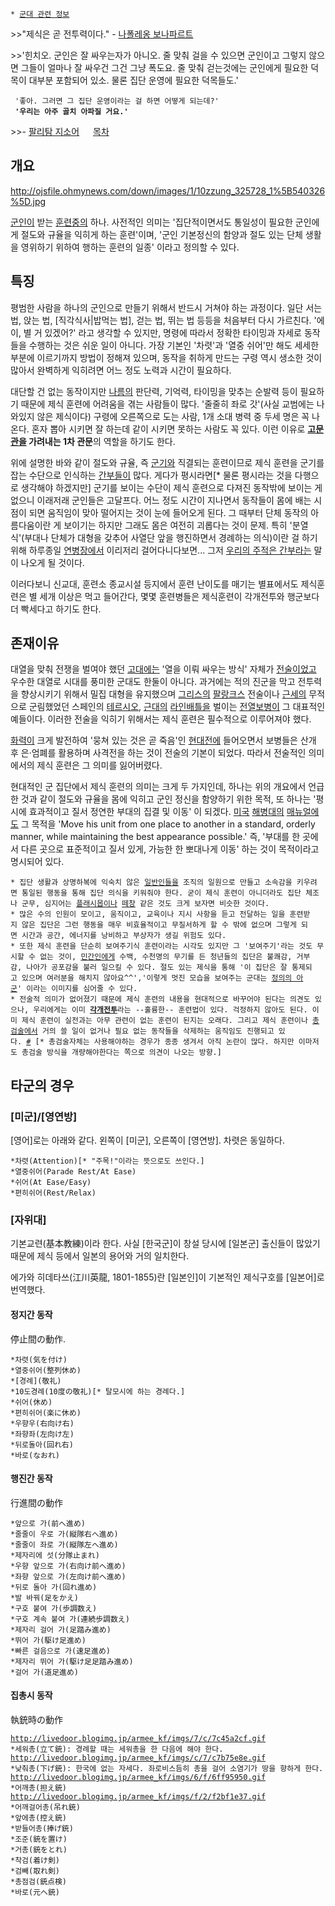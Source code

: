  * [[군대 관련 정보]]

>>"제식은 곧 전투력이다." - [[나폴레옹 보나파르트]]

>>'힌치오. 군인은 잘 싸우는자가 아니오. 줄 맞춰 걸을 수 있으면 군인이고 그렇지 않으면 그들이 얼마나 잘 싸우건 그건 그냥 폭도요. 줄 맞춰 걷는것에는 군인에게 필요한 덕목이 대부분 포함되어 있소. 물론 집단 운영에 필요한 덕목들도.'
  '좋아. 그러면 그 집단 운영이라는 걸 하면 어떻게 되는데?'
  ''' '우리는 아주 골치 아파질 거요.' '''
>>- [[팔리탐 지소어]]
　
[[목차]]
== 개요 ==
http://ojsfile.ohmynews.com/down/images/1/10zzung_325728_1%5B540326%5D.jpg

[[군인]]이 받는 [[훈련]]중의 하나. 
사전적인 의미는 '집단적이면서도 통일성이 필요한 군인에게 절도와 규율을 익히게 하는 훈련'이며, '군인 기본정신의 함양과 절도 있는 단체 생활을 영위하기 위하여 행하는 훈련의 일종' 이라고 정의할 수 있다. 

== 특징 ==
평범한 사람을 하나의 군인으로 만들기 위해서 반드시 거쳐야 하는 과정이다. 일단 서는 법, 앉는 법, [직각식사|밥먹는 법], 걷는 법, 뛰는 법 등등을 처음부터 다시 가르친다. '에이, 별 거 있겠어?' 라고 생각할 수 있지만, 명령에 따라서 정확한 타이밍과 자세로 동작들을 수행하는 것은 쉬운 일이 아니다. 가장 기본인 '차렷'과 '열중 쉬어'만 해도 세세한 부분에 이르기까지 방법이 정해져 있으며, 동작을 취하게 만드는 구령 역시 생소한 것이 많아서 완벽하게 익히려면 어느 정도 노력과 시간이 필요하다.

대단할 건 없는 동작이지만 [[나름]]의 판단력, 기억력, 타이밍을 맞추는 순발력 등이 필요하기 때문에 제식 훈련에 어려움을 겪는 사람들이 많다. '줄줄히 좌로 갓'(사실 교범에는 나와있지 않은 제식이다) 구령에 오른쪽으로 도는 사람, 1개 소대 병력 중 두세 명은 꼭 나온다. 혼자 뽑아 시키면 잘 하는데 같이 시키면 못하는 사람도 꼭 있다. 이런 이유로 '''[[고문관]]을 가려내는 1차 관문'''의 역할을 하기도 한다. 

위에 설명한 바와 같이 절도와 규율, 즉 [[군기]]와 직결되는 훈련이므로 제식 훈련을 군기를 잡는 수단으로 인식하는 [[간부]]들이 많다. 게다가 평시라면[* 물론 평시라는 것을 다행으로 생각해야 하겠지만] 군기를 보이는 수단이 제식 훈련으로 다져진 동작밖에 보이는 게 없으니 이래저래 군인들은 고달프다. 어느 정도 시간이 지나면서 동작들이 몸에 배는 시점이 되면 움직임이 맞아 떨어지는 것이 눈에 들어오게 된다. 그 때부터 단체 동작의 아름다움이란 게 보이기는 하지만 그래도 몸은 여전히 괴롭다는 것이 문제. 특히 '분열식'(부대나 단체가 대형을 갖추어 사열단 앞을 행진하면서 경례하는 의식)이란 걸 하기 위해 하루종일 [[연병장]]에서 이리저리 걸어다니다보면... 그저 [[우리의 주적은 간부]]라는 말이 나오게 될 것이다.

이러다보니 신교대, 훈련소 종교시설 등지에서 훈련 난이도를 매기는 별표에서도 제식훈련은 별 세개 이상은 먹고 들어간다, 몇몇 훈련병들은 제식훈련이 각개전투와 행군보다 더 빡세다고 하기도 한다.

== 존재이유 ==
대열을 맞춰 전쟁을 벌여야 했던 [[고대]]에는 '열을 이뤄 싸우는 방식' 자체가 [[전술]]이었고 우수한 대열로 시대를 풍미한 군대도 한둘이 아니다. 과거에는 적의 진군을 막고 전투력을 향상시키기 위해서 밀집 대형을 유지했으며 [[그리스]]의 [[팔랑크스]] 전술이나 [[근세]]의 무적으로 군림했었던 스페인의 [[테르시오]], [[근대]]의 [[라인배틀]]을 벌이는 [[전열보병]]이 그 대표적인 예들이다. 이러한 전술을 익히기 위해서는 제식 훈련은 필수적으로 이루어져야 했다. 

[[화력]]이 크게 발전하여 '뭉쳐 있는 것은 곧 죽음'인 [[현대전]]에 들어오면서 보병들은 산개 후 은·엄폐를 활용하며 사격전을 하는 것이 전술의 기본이 되었다. 따라서 전술적인 의미에서의 제식 훈련은 그 의미를 잃어버렸다.

현대적인 군 집단에서 제식 훈련의 의미는 크게 두 가지인데, 하나는 위의 개요에서 언급한 것과 같이 절도와 규율을 몸에 익히고 군인 정신을 함양하기 위한 목적, 또 하나는 '평시에 효과적이고 질서 정연한 부대의 집결 및 이동' 이 되겠다. [[미국]] [[해병대]]의 [[매뉴얼]]에도 그 목적을 'Move his unit from one place to another in a standard, orderly manner, while maintaining the best appearance possible.' 즉, '부대를 한 곳에서 다른 곳으로 표준적이고 질서 있게, 가능한 한 뽀대나게 이동' 하는 것이 목적이라고 명시되어 있다. 
 * 집단 생활과 상명하복에 익숙치 않은 [[일반인]]들을 조직의 일원으로 만들고 소속감을 키우려면 통일된 행동을 통해 집단 의식을 키워줘야 한다. 굳이 제식 훈련이 아니더라도 집단 체조나 군무, 심지어는 [[플래시몹]]이나 [[떼창]] 같은 것도 크게 보자면 비슷한 것이다. 
 * 많은 수의 인원이 모이고, 움직이고, 교육이나 지시 사항을 듣고 전달하는 일을 훈련받지 않은 집단은 그런 행동을 매우 비효율적이고 무질서하게 할 수 밖에 없으며 그렇게 되면 시간과 공간, 에너지를 낭비하고 부상자가 생길 위험도 있다. 
 * 또한 제식 훈련을 단순히 보여주기식 훈련이라는 시각도 있지만 그 '보여주기'라는 것도 무시할 수 없는 것이, [[민간인]]에게 수백, 수천명의 무기를 든 청년들의 집단은 불쾌감, 거부감, 나아가 공포감을 불러 일으킬 수 있다. 절도 있는 제식을 통해 '이 집단은 잘 통제되고 있으며 여러분을 해치지 않아요^^','이렇게 멋진 모습을 보여주는 군대는 [[정의의 아군]]' 이라는 이미지를 심어줄 수 있다.
 * 전술적 의미가 없어졌기 때문에 제식 훈련의 내용을 현대적으로 바꾸어야 된다는 의견도 있으나, 우리에게는 이미 '''[[각개전투]]'''라는 --훌륭한-- 훈련법이 있다. 걱정하지 않아도 된다. 이미 제식 훈련이 실전과는 아무 관련이 없는 훈련이 된지는 오래다. 그리고 제식 훈련이나 [[총검술]]에서 거의 쓸 일이 없거나 필요 없는 동작들을 삭제하는 움직임도 진행되고 있다. [http://citrain64.blog.me/100161958242 #] [* 총검술자체는 사용해야하는 경우가 종종 생겨서 아직 논란이 많다. 하지만 이마저도 총검술 방식을 개량해야한다는 쪽으로 의견이 나오는 방향.]

== 타군의 경우 ==
=== [미군]/[영연방] ===
[영어]로는 아래와 같다. 왼쪽이 [미군], 오른쪽이 [영연방]. 차렷은 동일하다.

 *차렷(Attention)[* "주목!"이라는 뜻으로도 쓰인다.]
 *열중쉬어(Parade Rest/At Ease)
 *쉬어(At Ease/Easy)
 *편히쉬어(Rest/Relax)

=== [자위대] ===
{{{#!html
<iframe width="560" height="315" src="//www.youtube.com/embed/eIr92LwaYlU" frameborder="0" allowfullscreen></iframe>
</embed></object>
}}}
기본교련(基本教練)이라 한다. 사실 [한국군]이 창설 당시에 [일본군] 출신들이 많았기 때문에 제식 등에서 일본의 용어와 거의 일치한다.

에가와 히데타쓰(江川英龍, 1801-1855)란 [일본인]이 기본적인 제식구호를 [일본어]로 번역했다.

==== 정지간 동작 ====
停止間の動作.

 *차렷(気を付け)
 *열중쉬어(整列休め)
 *[경례](敬礼)
 *10도경례(10度の敬礼)[* 탈모시에 하는 경례다.]
 *쉬어(休め)
 *편히쉬어(楽に休め)
 *우향우(右向け右)
 *좌향좌(左向け左)
 *뒤로돌아(回れ右)
 *바로(なおれ)
==== 행진간 동작 ====
行進間の動作

 *앞으로 가(前へ進め)
 *줄줄이 우로 가(縦隊右へ進め)
 *줄줄이 좌로 가(縦隊左へ進め)
 *제자리에 섯(分隊止まれ)
 *우향 앞으로 가(右向け前へ進め)
 *좌향 앞으로 가(左向け前へ進め)
 *뒤로 돌아 가(回れ進め)
 *발 바꿔(足をかえ)
 *구호 붙여 가(歩調数え)
 *구호 계속 붙여 가(連続歩調数え)
 *제자리 걸어 가(足踏み進め)
 *뛰어 가(駆け足進め)
 *빠른 걸음으로 가(速足進め)
 *제자리 뛰어 가(駆け足足踏み進め)
 *걸어 가(道足進め)

==== 집총시 동작 ====
執銃時の動作

 http://livedoor.blogimg.jp/armee_kf/imgs/7/c/7c45a2cf.gif  
 *세워총(立て銃): 경례할 때는 세워총을 한 다음에 해야 한다.
 http://livedoor.blogimg.jp/armee_kf/imgs/c/7/c7b75e8e.gif
 *낮춰총(下げ銃): 한국에 없는 자세다. 좌로비스듬히 총을 걸어 소염기가 땅을 향하게 한다.
 http://livedoor.blogimg.jp/armee_kf/imgs/6/f/6ff95950.gif
 *어깨총(担え銃)
 http://livedoor.blogimg.jp/armee_kf/imgs/f/2/f2bf1e37.gif
 *어깨걸어총(吊れ銃)
 *앞에총(控え銃)
 *받들어총(捧げ銃)
 *조준(銃を置け)
 *거총(銃をとれ)
 *착검(着け剣)
 *검빼(取れ剣)
 *총점검(銃点検)
 *바로(元へ銃)

